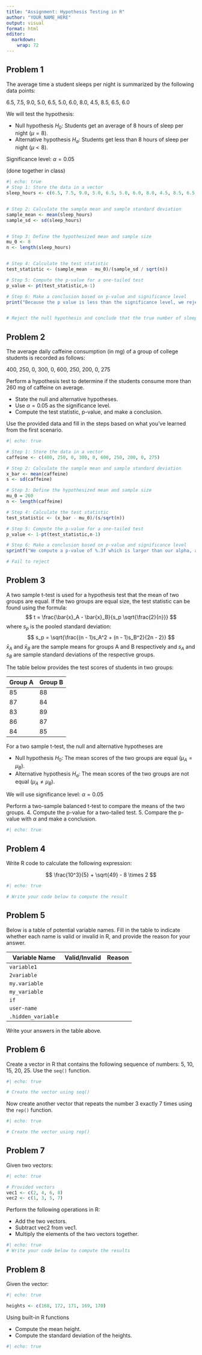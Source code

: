 ```yaml
---
title: "Assignment: Hypothesis Testing in R"
author: "YOUR_NAME_HERE"
output: visual
format: html
editor: 
  markdown: 
    wrap: 72
---
```


## Problem 1

The average time a student sleeps per night is summarized by the
following data points:

6.5, 7.5, 9.0, 5.0, 6.5, 5.0, 6.0, 8.0, 4.5, 8.5, 6.5, 6.0

We will test the hypothesis:

-   Null hypothesis $H_0$: Students get an average of 8 hours of sleep
    per night ($\mu = 8$).
-   Alternative hypothesis $H_a$: Students get less than 8 hours of
    sleep per night ($\mu < 8$).

Significance level: $\alpha = 0.05$

(done together in class)

```r
#| echo: true
# Step 1: Store the data in a vector
sleep_hours <- c(6.5, 7.5, 9.0, 5.0, 6.5, 5.0, 6.0, 8.0, 4.5, 8.5, 6.5, 6.0)


# Step 2: Calculate the sample mean and sample standard deviation
sample_mean <- mean(sleep_hours)
sample_sd <- sd(sleep_hours)


# Step 3: Define the hypothesized mean and sample size
mu_0 <- 8
n <- length(sleep_hours)


# Step 4: Calculate the test statistic
test_statistic <- (sample_mean - mu_0)/(sample_sd / sqrt(n))

# Step 5: Compute the p-value for a one-tailed test
p_value <- pt(test_statistic,n-1)

# Step 6: Make a conclusion based on p-value and significance level
print("Because the p value is less than the significance level, we reject the null hypothesis and conclude that the true number of sleep hours in less than 8.")


# Reject the null hypothesis and conclude that the true number of sleep hours is less than 8


```

## Problem 2

The average daily caffeine consumption (in mg) of a group of college
students is recorded as follows:

400, 250, 0, 300, 0, 600, 250, 200, 0, 275

Perform a hypothesis test to determine if the students consume more than
260 mg of caffeine on average.

-   State the null and alternative hypotheses.
-   Use $\alpha = 0.05$ as the significance level.
-   Compute the test statistic, p-value, and make a conclusion.

Use the provided data and fill in the steps based on what you've learned
from the first scenario.

```r
#| echo: true

# Step 1: Store the data in a vector
caffeine <- c(400, 250, 0, 300, 0, 600, 250, 200, 0, 275)

# Step 2: Calculate the sample mean and sample standard deviation
x_bar <- mean(caffeine)
s <- sd(caffeine)

# Step 3: Define the hypothesized mean and sample size
mu_0 = 260
n <- length(caffeine)

# Step 4: Calculate the test statistic
test_statistic <- (x_bar - mu_0)/(s/sqrt(n))

# Step 5: Compute the p-value for a one-tailed test
p_value <- 1-pt(test_statistic,n-1)

# Step 6: Make a conclusion based on p-value and significance level
sprintf("We compute a p-value of %.3f which is larger than our alpha, and so we fail to \n reject the null hypothesis and conclude that caffeine consumption \n could reasinably be %d mg",p_value,mu_0)

# Fail to reject


```

## Problem 3

A two sample t-test is used for a hypothesis test that the mean of two
groups are equal. If the two groups are equal size, the test statistic
can be found using the formula: $$
   t = \frac{\bar{x}_A - \bar{x}_B}{s_p \sqrt{\frac{2}{n}}}
   $$ where $s_p$ is the pooled standard deviation: $$
   s_p = \sqrt{\frac{(n - 1)s_A^2 + (n - 1)s_B^2}{2n - 2}}
   $$ $\bar{x}_A$ and $\bar{x}_B$ are the sample means for groups A and
B respectively and $s_A$ and $s_B$ are sample standard deviations of the
respective groups.

The table below provides the test scores of students in two groups:

| Group A | Group B |
|---------|---------|
| 85      | 88      |
| 87      | 84      |
| 83      | 89      |
| 86      | 87      |
| 84      | 85      |

For a two sample t-test, the null and alternative hypotheses are

-   Null hypothesis $H_0$: The mean scores of the two groups are equal
    ($\mu_A = \mu_B$).
-   Alternative hypothesis $H_a$: The mean scores of the two groups are
    not equal ($\mu_A \neq \mu_B$).

We will use significance level: $\alpha = 0.05$

Perform a two-sample balanced t-test to compare the means of the two
groups. 4. Compute the p-value for a two-tailed test. 5. Compare the
p-value with $\alpha$ and make a conclusion.

```r
#| echo: true

```

## Problem 4

Write R code to calculate the following expression:

$$ \frac{10^3}{5} + \sqrt{49} - 8 \times 2 $$

```r
#| echo: true

# Write your code below to compute the result

```

## Problem 5

Below is a table of potential variable names. Fill in the table to
indicate whether each name is valid or invalid in R, and provide the
reason for your answer.

| Variable Name      | Valid/Invalid | Reason |
|--------------------|---------------|--------|
| `variable1`        |               |        |
| `2variable`        |               |        |
| `my.variable`      |               |        |
| `my_variable`      |               |        |
| `if`               |               |        |
| `user-name`        |               |        |
| `.hidden_variable` |               |        |

Write your answers in the table above.

## Problem 6

Create a vector in R that contains the following sequence of numbers: 5,
10, 15, 20, 25. Use the `seq()` function.

```r
#| echo: true

# Create the vector using seq()

```

Now create another vector that repeats the number 3 exactly 7 times
using the `rep()` function.

```r
#| echo: true

# Create the vector using rep()

```

## Problem 7

Given two vectors:

```r
#| echo: true

# Provided vectors
vec1 <- c(2, 4, 6, 8)
vec2 <- c(1, 3, 5, 7)
```

Perform the following operations in R:

-   Add the two vectors.
-   Subtract vec2 from vec1.
-   Multiply the elements of the two vectors together.

```r
#| echo: true
# Write your code below to compute the results

```

## Problem 8

Given the vector:

```r
#| echo: true

heights <- c(168, 172, 171, 169, 170)
```

Using built-in R functions

-   Compute the mean height.
-   Compute the standard deviation of the heights.

```r
#| echo: true


```
